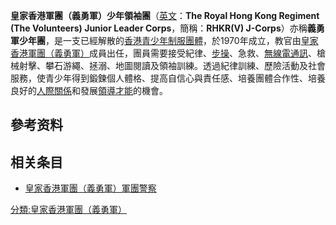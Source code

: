 {{无来源|time=2022-5-6}}
'''皇家香港軍團（義勇軍）少年領袖團'''（[[英文|英文]]：'''The Royal Hong Kong Regiment (The Volunteers) Junior Leader Corps'''，簡稱：'''RHKR(V) J-Corps'''）亦稱'''義勇軍少年團'''，是一支已經解散的[[香港青少年制服團體|香港青少年制服團體]]，於1970年成立，教官由[[皇家香港軍團（義勇軍）|皇家香港軍團（義勇軍）]]成員出任，團員需要接受紀律、[[步操|步操]]、急救、[[無線電通訊|無線電通訊]]、槍械射擊、攀石游繩、拯溺、地圖閱讀及領袖訓練。透過紀律訓練、歷險活動及社會服務，使青少年得到鍛鍊個人體格、提高自信心與責任感、培養團體合作性、培養良好的[[人際關係|人際關係]]和發展[[領導才能|領導才能]]的機會。

==參考资料==
==相关条目==
*[[皇家香港軍團（義勇軍）軍團警察|皇家香港軍團（義勇軍）軍團警察]]

{{模板:香港青少年制服團體}}

[[分類:皇家香港軍團（義勇軍）|分類:皇家香港軍團（義勇軍）]]